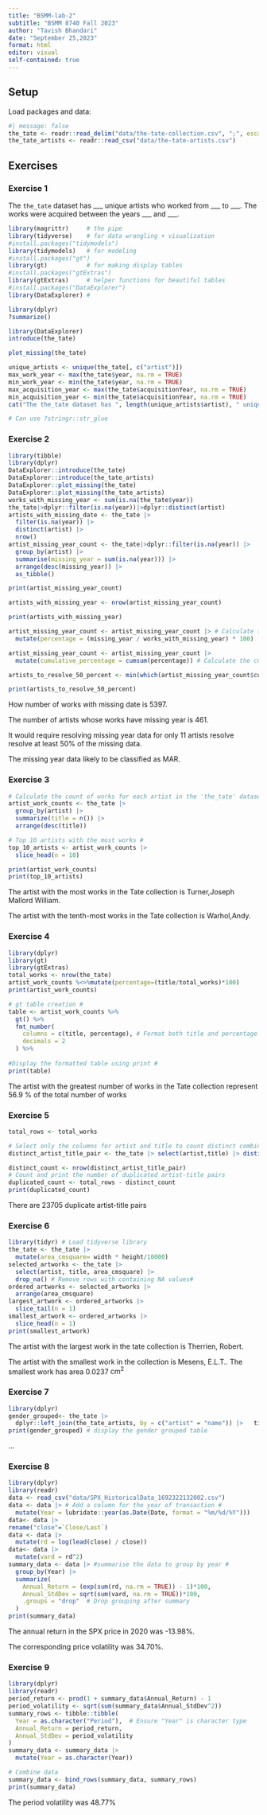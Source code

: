 ```yaml
---
title: "BSMM-lab-2"
subtitle: "BSMM 8740 Fall 2023"
author: "Tavish Bhandari"
date: "September 25,2023"
format: html
editor: visual
self-contained: true
---
```


## Setup

Load packages and data:

```r
#| message: false
the_tate <- readr::read_delim("data/the-tate-collection.csv", ";", escape_double = FALSE, trim_ws = TRUE)
the_tate_artists <- readr::read_csv("data/the-tate-artists.csv")
```

## Exercises

### Exercise 1

The `the_tate` dataset has \_\_\_ unique artists who worked from \_\_\_ to \_\_\_. The works were acquired between the years \_\_\_ and \_\_\_.

```r
library(magrittr)     # the pipe
library(tidyverse)    # for data wrangling + visualization
#install.packages("tidymodels")
library(tidymodels)   # for modeling
#install.packages("gt")
library(gt)           # for making display tables
#install.packages("gtExtras")
library(gtExtras)     # helper functions for beautiful tables
#install.packages("DataExplorer")
library(DataExplorer) #
```

```r
library(dplyr)
?summarize()
```

```r
library(DataExplorer)
introduce(the_tate)
```

```r
plot_missing(the_tate)
```

```r
unique_artists <- unique(the_tate[, c("artist")])
max_work_year <- max(the_tate$year, na.rm = TRUE)
min_work_year <- min(the_tate$year, na.rm = TRUE)
max_acquisition_year <- max(the_tate$acquisitionYear, na.rm = TRUE)
min_acquisition_year <- min(the_tate$acquisitionYear, na.rm = TRUE)
cat("The the_tate dataset has ", length(unique_artists$artist), " unique artists who worked from", min_work_year," to ",max_work_year, ". The works were acquired between the years", min_acquisition_year, " and ",max_acquisition_year,"\n")

# Can use ?stringr::str_glue
```

### Exercise 2

```r
library(tibble)
library(dplyr)
DataExplorer::introduce(the_tate)
DataExplorer::introduce(the_tate_artists)
DataExplorer::plot_missing(the_tate)
DataExplorer::plot_missing(the_tate_artists)
works_with_missing_year <- sum(is.na(the_tate$year))
the_tate|>dplyr::filter(is.na(year))|>dplyr::distinct(artist)
artists_with_missing_date <- the_tate |>
  filter(is.na(year)) |>
  distinct(artist) |>
  nrow()
artist_missing_year_count <- the_tate|>dplyr::filter(is.na(year)) |> 
  group_by(artist) |>
  summarise(missing_year = sum(is.na(year))) |> 
  arrange(desc(missing_year)) |> 
  as_tibble()

print(artist_missing_year_count)

artists_with_missing_year <- nrow(artist_missing_year_count)

print(artists_with_missing_year)

artist_missing_year_count <- artist_missing_year_count |> # Calculate the percentage of missing 'year' values for each artist #
  mutate(percentage = (missing_year / works_with_missing_year) * 100)

artist_missing_year_count <- artist_missing_year_count |>
  mutate(cumulative_percentage = cumsum(percentage)) # Calculate the cumulative percentage of missing 'year' values # 

artists_to_resolve_50_percent <- min(which(artist_missing_year_count$cumulative_percentage >= 50))

print(artists_to_resolve_50_percent)
```

How number of works with missing date is 5397.

The number of artists whose works have missing year is 461.

It would require resolving missing year data for only 11 artists resolve resolve at least 50% of the missing data.

The missing year data likely to be classified as MAR.

### Exercise 3

```r
# Calculate the count of works for each artist in the 'the_tate' dataset #
artist_work_counts <- the_tate |>
  group_by(artist) |>
  summarize(title = n()) |>
  arrange(desc(title))

# Top 10 artists with the most works #
top_10_artists <- artist_work_counts |>
  slice_head(n = 10)

print(artist_work_counts)
print(top_10_artists)
```

The artist with the most works in the Tate collection is Turner,Joseph Mallord William.

The artist with the tenth-most works in the Tate collection is Warhol,Andy.

### Exercise 4

```r
library(dplyr)
library(gt)
library(gtExtras)
total_works <- nrow(the_tate)
artist_work_counts %<>%mutate(percentage=(title/total_works)*100)
print(artist_work_counts)

# gt table creation #
table <- artist_work_counts %>%
  gt() %>%
  fmt_number(
    columns = c(title, percentage), # Format both title and percentage columns
    decimals = 2
  ) %>%
  
#Display the formatted table using print #
print(table)
```

The artist with the greatest number of works in the Tate collection represent 56.9 % of the total number of works

### Exercise 5

```r
total_rows <- total_works

# Select only the columns for artist and title to count distinct combinations #
distinct_artist_title_pair <- the_tate |> select(artist,title) |> distinct()

distinct_count <- nrow(distinct_artist_title_pair)
# Count and print the number of duplicated artist-title pairs
duplicated_count <- total_rows - distinct_count
print(duplicated_count)
```

There are 23705 duplicate artist-title pairs

### Exercise 6

```r
library(tidyr) # Load tidyverse library 
the_tate <- the_tate |>
  mutate(area_cmsquare= width * height/10000)
selected_artworks <- the_tate |>
  select(artist, title, area_cmsquare) |>
  drop_na() # Remove rows with containing NA values#
ordered_artworks <- selected_artworks |>
  arrange(area_cmsquare)
largest_artwork <- ordered_artworks |>
  slice_tail(n = 1)
smallest_artwork <- ordered_artworks |>
  slice_head(n = 1)
print(smallest_artwork)
```

The artist with the largest work in the tate collection is Therrien, Robert.

The artist with the smallest work in the collection is Mesens, E.L.T.. The smallest work has area 0.0237 $\text{cm}^2$

### Exercise 7

```r
library(dplyr)
gender_grouped<- the_tate |>
  dplyr::left_join(the_tate_artists, by = c("artist" = "name")) |>   tidyr::drop_na(gender) |> group_by(gender) 
print(gender_grouped) # display the gender grouped table
```

...

### Exercise 8

```r
library(dplyr)
library(readr)
data <- read_csv("data/SPX_HistoricalData_1692322132002.csv") 
data <- data |> # Add a column for the year of transaction #
  mutate(Year = lubridate::year(as.Date(Date, format = "%m/%d/%Y")))
data<- data |>
rename("close"=`Close/Last`)
data <- data |>
  mutate(rd = log(lead(close) / close))
data<- data |>
  mutate(vard = rd^2)
summary_data <- data |> #summarise the data to group by year #
  group_by(Year) |>
  summarize(
    Annual_Return = (exp(sum(rd, na.rm = TRUE)) - 1)*100, 
    Annual_StdDev = sqrt(sum(vard, na.rm = TRUE))*100,
    .groups = "drop"  # Drop grouping after summary
  )
print(summary_data)
```

The annual return in the SPX price in 2020 was -13.98%.

The corresponding price volatility was 34.70%.

### Exercise 9

```r
library(dplyr)
library(readr)
period_return <- prod(1 + summary_data$Annual_Return) - 1
period_volatility <- sqrt(sum(summary_data$Annual_StdDev^2))
summary_rows <- tibble::tibble(
  Year = as.character("Period"),  # Ensure "Year" is character type
  Annual_Return = period_return,
  Annual_StdDev = period_volatility
)
summary_data <- summary_data |>
  mutate(Year = as.character(Year))

# Combine data
summary_data <- bind_rows(summary_data, summary_rows)
print(summary_data)
```

The period volatility was 48.77%

### 

